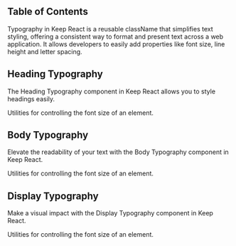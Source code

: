 
## Table of Contents

Typography in Keep React is a reusable className that simplifies text styling, offering a consistent way to format and present text across a web application. It allows developers to easily add properties like font size, line height and letter spacing.

## Heading Typography

The Heading Typography component in Keep React allows you to style headings easily.

<CodeHighlightPreview code={HeadingCode}>
  <Heading />
</CodeHighlightPreview>

Utilities for controlling the font size of an element.

<PropertiesTable>
  <HeadingContent />
</PropertiesTable>

## Body Typography

Elevate the readability of your text with the Body Typography component in Keep React.

<CodeHighlightPreview code={BodyTypoCode}>
  <BodyTypo />
</CodeHighlightPreview>

Utilities for controlling the font size of an element.

<PropertiesTable>
  <BodyContent />
</PropertiesTable>

## Display Typography

Make a visual impact with the Display Typography component in Keep React.

<CodeHighlightPreview code={DisplayCode}>
  <Display />
</CodeHighlightPreview>

Utilities for controlling the font size of an element.

<PropertiesTable>
  <DisplayContent />
</PropertiesTable>
